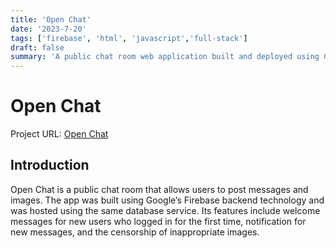 ```yaml
---
title: 'Open Chat'
date: '2023-7-20'
tags: ['firebase', 'html', 'javascript','full-stack']
draft: false
summary: 'A public chat room web application built and deployed using Google Firebase.'
---
```


# Open Chat

Project URL: [Open Chat](https://open-chat-37d0b.firebaseapp.com/)

## Introduction

Open Chat is a public chat room that allows users to post messages and images.
The app was built using Google’s Firebase backend technology
and was hosted using the same database service. Its features
include welcome messages for new users who logged in for the
first time, notification for new messages, and the censorship
of inappropriate images.
